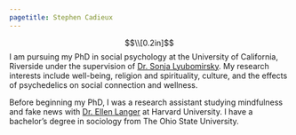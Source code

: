 ```yaml
---
pagetitle: Stephen Cadieux
---
```

<meta name="Stephen Cadieux" content="My research interests include well-being, spirituality, psychedelics, and social connection">
<style type="text/css">

.main-container {
  max-width: 800px;
}

</style>

$$\\[0.2in]$$
I am pursuing my PhD in social psychology at the University of California, Riverside under the supervision of [Dr. Sonja Lyubomirsky](https://sonjalyubomirsky.com/). My research interests include well-being, religion and spirituality, culture, and the effects of psychedelics on social connection and wellness. 

Before beginning my PhD, I was a research assistant studying mindfulness and fake news with [Dr. Ellen Langer](https://psychology.fas.harvard.edu/people/ellen-langer) at Harvard University. I have a bachelor’s degree in sociology from The Ohio State University.
